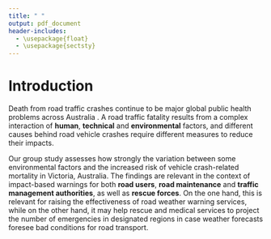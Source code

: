```yaml
---
title: " "
output: pdf_document
header-includes:
  - \usepackage{float}
  - \usepackage{sectsty}
---
```


# Introduction

Death from road traffic crashes continue to be major global public health problems across Australia \citep*{unknown-author-2021}. A road traffic fatality results from a complex interaction of **human**, **technical** and **environmental** factors, and different causes behind road vehicle crashes require different measures to reduce their impacts.  

Our group study assesses how strongly the variation between some environmental factors and the increased risk of vehicle crash-related mortality in Victoria, Australia. The findings are relevant in the context of impact-based warnings for both **road users**, **road maintenance** and **traffic management authorities**, as well as **rescue forces**. On the one hand, this is relevant for raising the effectiveness of road weather warning services, while on the other hand, it may help rescue and medical services to project the number of emergencies in designated regions in case weather forecasts foresee bad conditions for road transport. 
